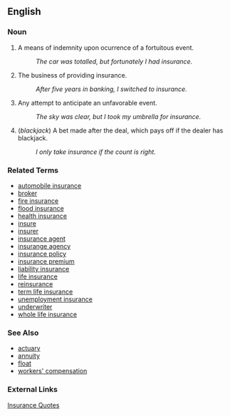 ==English==

===Noun===
# A means of indemnity upon ocurrence of a fortuitous event.
#: ''The car was totalled, but fortunately I had insurance.''
# The business of providing insurance.
#: ''After five years in banking, I switched to insurance.''
# Any attempt to anticipate an unfavorable event.
#: ''The sky was clear, but I took my umbrella for insurance.''
# (''blackjack'') A bet made after the deal, which pays off if the dealer has blackjack.
#: ''I only take insurance if the count is right.''

===Related Terms===
*[[automobile insurance]]
*[[broker]]
*[[fire insurance]]
*[[flood insurance]]
*[[health insurance]]
*[[insure]]
*[[insurer]]
*[[insurance agent]]
*[[insurange agency]]
*[[insurance policy]]
*[[insurance premium]]
*[[liability insurance]]
*[[life insurance]]
*[[reinsurance]]
*[[term life insurance]]
*[[unemployment insurance]]
*[[underwriter]]
*[[whole life insurance]]


===See Also===
*[[actuary]]
*[[annuity]]
*[[float]]
*[[workers' compensation]]

===External Links===
[http://www.insurance-quote.uk.com Insurance Quotes]
